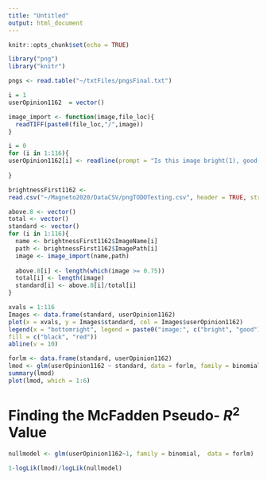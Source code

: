 ```yaml
---
title: "Untitled"
output: html_document
---
```


```r
knitr::opts_chunk$set(echo = TRUE)
```
```r
library("png")
library("knitr")

```



```r

pngs <- read.table("~/txtFiles/pngsFinal.txt")
```
```r
i = 1
userOpinion1162  = vector()
```

```r
image_import <- function(image,file_loc){
  readTIFF(paste0(file_loc,"/",image))
}

```


```r

i = 0
for (i in 1:116){
userOpinion1162[i] <- readline(prompt = "Is this image bright(1), good(0)")
  
}

```

```r
brightnessFirst1162 <- 
read.csv("~/Magneto2020/DataCSV/pngTODOTesting.csv", header = TRUE, stringsAsFactors = FALSE)

above.8 <- vector()
total <- vector()
standard <- vector()
for (i in 1:116){
  name <- brightnessFirst1162$ImageName[i]
  path <- brightnessFirst1162$ImagePath[i]
  image <- image_import(name,path)
  
  above.8[i] <- length(which(image >= 0.75))
  total[i] <- length(image)
  standard[i] <- above.8[i]/total[i]
}
```

```r
xvals = 1:116
Images <- data.frame(standard, userOpinion1162)
plot(x = xvals, y = Images$standard, col = Images$userOpinion1162)
legend(x = "bottomright", legend = paste0("image:", c("bright", "good")),
fill = c("black", "red"))
abline(v = 10)
```

```r
forlm <- data.frame(standard, userOpinion1162)
lmod <- glm(userOpinion1162 ~ standard, data = forlm, family = binomial)
summary(lmod)
plot(lmod, which = 1:6)
```
# Finding the McFadden Pseudo- $R^2$ Value

```r
nullmodel <- glm(userOpinion1162~1, family = binomial,  data = forlm)

1-logLik(lmod)/logLik(nullmodel)
```


